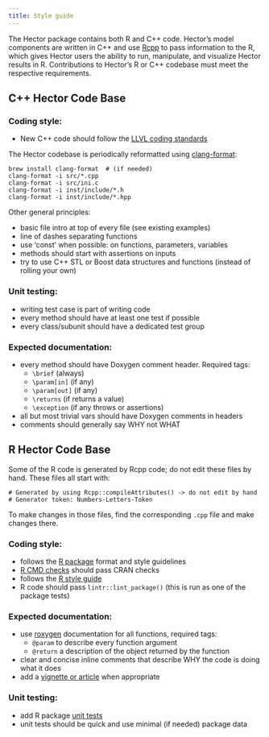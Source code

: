 ```yaml
---
title: Style guide
---
```


The Hector package contains both R and C++ code. Hector's model components are written in C++ and use [Rcpp](https://cran.r-project.org/web/packages/Rcpp/index.html) to pass information to the R, which gives Hector users the ability to run, manipulate, and visualize Hector results in R. Contributions to Hector's R or C++ codebase must meet the respective requirements. 

## C++ Hector Code Base

### Coding style:

- New C++ code should follow the [LLVL coding standards](https://llvm.org/docs/CodingStandards.html)

The Hector codebase is periodically reformatted using [clang-format](https://clang.llvm.org/docs/ClangFormat.html):

```
brew install clang-format  # (if needed)
clang-format -i src/*.cpp
clang-format -i src/ini.c
clang-format -i inst/include/*.h
clang-format -i inst/include/*.hpp
```

Other general principles:

- basic file intro at top of every file (see existing examples)
- line of dashes separating functions
- use 'const' when possible: on functions, parameters, variables
- methods should start with assertions on inputs
- try to use C++ STL or Boost data structures and functions
    (instead of rolling your own)

### Unit testing:

- writing test case is part of writing code
- every method should have at least one test if possible
- every class/subunit should have a dedicated test group

### Expected documentation:

- every method should have Doxygen comment header. Required tags:
    + `\brief`          (always)
    + `\param[in]`      (if any)
    + `\param[out]`     (if any)
    + `\returns`        (if returns a value)
    + `\exception`      (if any throws or assertions)
- all but most trivial vars should have Doxygen comments in headers
- comments should generally say WHY not WHAT


## R Hector Code Base

Some of the R code is generated by Rcpp code; do not edit these files by hand. These files all start with:   

```
# Generated by using Rcpp::compileAttributes() -> do not edit by hand
# Generator token: Numbers-Letters-Token
```

To make changes in those files, find the corresponding `.cpp` file and make changes there. 


### Coding style:

- follows the [R package](https://r-pkgs.org/) format and style guidelines 
- [R CMD checks](https://kbroman.org/pkg_primer/pages/check.html) should pass CRAN checks 
- follows the [R style guide](http://adv-r.had.co.nz/Style.html)
- R code should pass `lintr::lint_package()` (this is run as one of the package tests)

### Expected documentation:

- use [roxygen](https://cran.r-project.org/web/packages/roxygen2/vignettes/roxygen2.html) documentation for all functions, required tags: 
    + `@param` to describe every function argument 
    + `@return` a description of the object returned by the function 
- clear and concise inline comments that describe WHY the code is doing what it does
- add a [vignette or article](https://usethis.r-lib.org/reference/use_vignette.html) when appropriate

### Unit testing:

- add R package [unit tests](https://testthat.r-lib.org/)
- unit tests should be quick and use minimal (if needed) package data 
